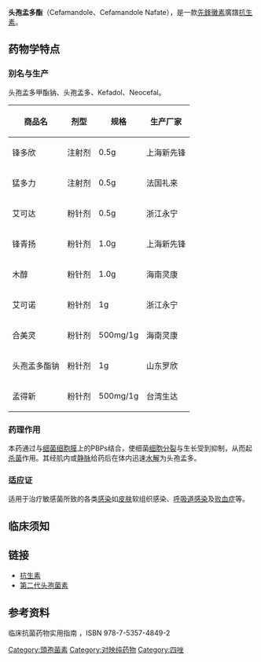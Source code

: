 '''头孢孟多酯'''（Cefamandole、Cefamandole Nafate），是一款[[先鋒黴素|先鋒黴素]]廣譜[[抗生素|抗生素]]。

== 药物学特点 ==
=== 别名与生产 ===
头孢孟多甲酯钠、头孢孟多、Kefadol、Neocefal。
{| class="wikitable"
|-
! 商品名 !! 剂型 !! 规格 !! 生产厂家
|-
| 锋多欣 || 注射剂 || 0.5g || 上海新先锋
|-
| 猛多力 || 注射剂 || 0.5g || 法国礼来
|-
| 艾可达 || 粉针剂 || 0.5g || 浙江永宁
|-
| 锋青扬 || 粉针剂 || 1.0g || 上海新先锋
|-
| 木醇 || 粉针剂 || 1.0g || 海南灵康
|-
| 艾可诺 || 粉针剂 || 1g || 浙江永宁
|-
| 合美灵 || 粉针剂 || 500mg/1g || 海南灵康
|-
| 头孢孟多酯钠 || 粉针剂 || 1g || 山东罗欣
|-
| 孟得新 || 粉针剂 || 500mg/1g|| 台湾生达
|}

=== 药理作用 ===
本药通过与[[细菌|细菌]][[细胞膜|细胞膜]]上的PBPs结合，使细菌[[细胞分裂|细胞分裂]]与生长受到抑制，从而起[[殺菌|杀菌]]作用。其经肌内或[[静脉|静脉]]给药后在体内迅速[[水解|水解]]为头孢孟多。

=== 适应证 ===
适用于治疗敏感菌所致的各类[[感染|感染]]如[[皮膚|皮肤]]软组织感染、[[呼吸道感染|呼吸道感染]]及[[敗血症|败血症]]等。

== 临床须知 ==

== 链接 ==
* [[抗细菌药|抗生素]]
* [[第二代头孢菌素|第二代头孢菌素]]

== 参考资料 ==
临床抗菌药物实用指南 ，ISBN 978-7-5357-4849-2

{{细胞壁破坏性抗生素}}

[[Category:頭孢菌素|Category:頭孢菌素]]
[[Category:对映纯药物|Category:对映纯药物]]
[[Category:四唑|Category:四唑]]